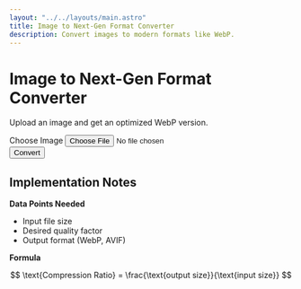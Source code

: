 ```yaml
---
layout: "../../layouts/main.astro"
title: Image to Next-Gen Format Converter
description: Convert images to modern formats like WebP.
---
```


<div id="convert-root" class="container my-4">
  <div class="row justify-content-center">
    <div class="col-lg-8">
      <div class="text-center mb-4">
        <h1>Image to Next-Gen Format Converter</h1>
        <p>Upload an image and get an optimized WebP version.</p>
      </div>
      <div class="mb-3">
        <label for="convert-input" class="form-label">Choose Image</label>
        <input type="file" id="convert-input" accept="image/*" class="form-control" />
      </div>
      <button id="convert-button" class="btn btn-primary mb-3">Convert</button>
      <div id="convert-results"></div>
    </div>
  </div>
</div>

<script type="module" src="/js/image-next-gen-converter.js" defer></script>

## Implementation Notes

**Data Points Needed**

- Input file size
- Desired quality factor
- Output format (WebP, AVIF)

**Formula**

$$
\text{Compression Ratio} = \frac{\text{output size}}{\text{input size}}
$$
